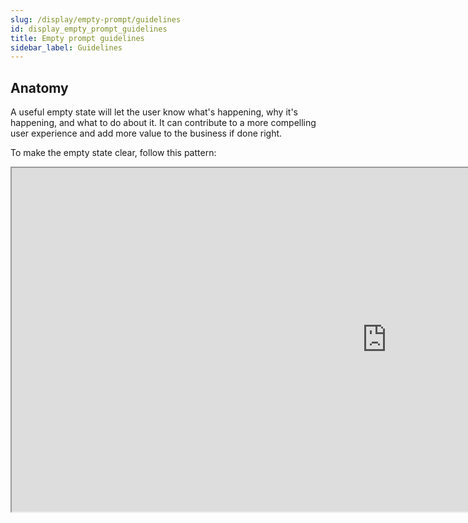 ```yaml
---
slug: /display/empty-prompt/guidelines
id: display_empty_prompt_guidelines
title: Empty prompt guidelines
sidebar_label: Guidelines
---
```



## Anatomy

A useful empty state will let the user know what's happening, why it's happening, and what to do about it. It can contribute to a more compelling user experience and add more value to the business if done right.

To make the empty state clear, follow this pattern:


<EuiAspectRatio width={16} height={9}>
  <iframe
    title="Anatomy of an empty state"
    width="1200"
    height="550"
    src="https://www.figma.com/embed?embed_host=share&url=https%3A%2F%2Fwww.figma.com%2Ffile%2FRzfYLj2xmH9K7gQtbSKygn%2FElastic-UI%3Fnode-id%3D22764%253A276515"
  />
</EuiAspectRatio>

1. **Icon or illustration (optional):** A meaningful representation of the the solution or context.
2. **Title:** Answers the question "What's happening?". Is it an error? Is it loading?
3. **Description:** Why is it happening? Explain why the space is empty and guide the users through the required actions.
4. **Action(s):** Your call to actions should answer the question "What will solve the issue?". Lead the users to take action or guide them about the next steps.
5. **Footer (optional):** Use this section to reference documentation or link to an area where users can learn more about the issue they are facing.

## Empty state types, goals, and recommendations

The following scenarios detail the most common empty states use cases and provide recommendations for use with **EuiPageTemplate**.


<TypesOfEmptyStates />

## Design

### Vertical vs. horizontal

The vertical layout is perfect when the content is small — a title and two paragraphs at most. You can use this layout with an icon, an illustration, or no icons at all.

Use the horizontal layout when you have a long description, multiple calls to action, and a footer. For this type of layout, an illustration is required.

<EuiFlexGroup gutterSize="m">
  <Guideline text="Use the vertical layout when the text is 1 to 2 sentences.">
    ![Vertical layout](/images/empty_prompt/thumbnail_vertical.svg)
  </Guideline>
  <Guideline text="Use the horizontal layout when you have a long description, and you can provide an illustration.">
    ![Horizontal layout](/images/empty_prompt/thumbnail_horizontal.svg)
  </Guideline>
</EuiFlexGroup>

### Icons and illustrations

Icons and illustrations must first and foremost communicate meaning. They are also an opportunity to delight users and show our Elastic brand.

When using an illustration, bear in mind that they stand out a lot. Use one illustration per page. Having multiple illustrations might make the page too crowded.

<EuiFlexGroup gutterSize="m">
  <Guideline type="do" text="An illustration works better in a horizontal layout.">
    ![Horizontal layout](/images/empty_prompt/thumbnail_icon-do.svg)
  </Guideline>
  <Guideline type="dont" text="Avoid using icons and illustrations that don't mean anything and are not related to the content.">
    ![No meaningful icon](/images/empty_prompt/thumbnail_icon-dont.svg)
  </Guideline>
</EuiFlexGroup>

### Learn more links

"Learn more" links are optional. You can use them in your empty prompt to link to documentation where users can get more detailed help.

Include the link after the description when the empty prompt doesn't contain a call to action. If there is a call to action, include the link in the footer.

<EuiFlexGroup gutterSize="m">
  <Guideline text={`Add the "Learn more" link after the description when the empty prompt doesn't contain a call to action.`}>
    ![Inline link](/images/empty_prompt/thumbnail_inline-link.svg)
  </Guideline>
  <Guideline text={`Add the "Learn more" link in the footer when the empty prompt contains a call to action.`}>
    ![Footer link](/images/empty_prompt/thumbnail_footer-link.svg)
  </Guideline>
</EuiFlexGroup>

### Multiple empty states

When a page has multiple empty states, avoid using multiple primary actions and multiple icons or illustrations.

Use secondary actions and no icons or illustrations. This way, the visual noise will be reduced. Consider using an illustration or a primary action if you want to make one of the empty states stand out.

<EuiFlexGroup gutterSize="m">
  <Guideline type="do" text="Use secondary actions and no icons or illustrations when displaying multiple empty states.">
    ![Vertical layout](/images/empty_prompt/thumbnail_multiple-do.svg)
  </Guideline>
  <Guideline type="dont" text="Avoid mixing different types of empty states. Be consistent.">
    ![Multiple empty states with primary actions and icons/illustrations](/images/empty_prompt/thumbnail_multiple-dont.svg)
  </Guideline>
</EuiFlexGroup>
